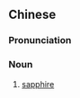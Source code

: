 {{also|蓝宝石}}
==Chinese==
{{zh-forms|s=蓝宝石|type=12}}
{{wikipedia|lang=zh}}

===Pronunciation===
{{zh-pron
|m=lánbǎoshí
|c=laam4 bou2 sek6
|h=pfs=làm-pó-sa̍k
|cat=n
}}

===Noun===
{{zh-noun}}

# [[sapphire]]

{{zh-cat|Gems}}